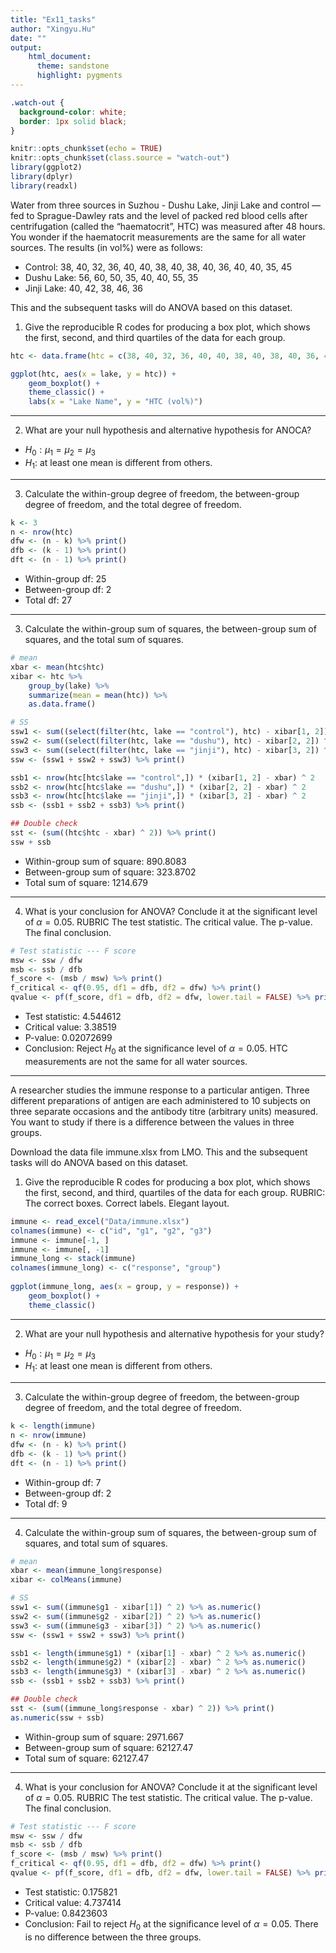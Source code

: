 ```yaml
---
title: "Ex11_tasks"
author: "Xingyu.Hu"
date: ""
output: 
    html_document: 
      theme: sandstone
      highlight: pygments
---
```

```css
.watch-out {
  background-color: white;
  border: 1px solid black;
}
```

```r
knitr::opts_chunk$set(echo = TRUE)
knitr::opts_chunk$set(class.source = "watch-out")
library(ggplot2)
library(dplyr)
library(readxl)
```

Water from three sources in Suzhou - Dushu Lake, Jinji Lake and control --- fed to Sprague-Dawley rats and the level of packed red blood cells after centrifugation (called the "haematocrit", HTC) was measured after 48 hours. You wonder if the haematocrit measurements are the same for all water sources. The results (in vol%) were as follows:

- Control: 38, 40, 32, 36, 40, 40, 38, 40, 38, 40, 36, 40, 40, 35, 45
- Dushu Lake: 56, 60, 50, 35, 40, 40, 55, 35
- Jinji Lake: 40, 42, 38, 46, 36

This and the subsequent tasks will do ANOVA based on this dataset.

1. Give the reproducible R codes for producing a box plot, which shows the first, second, and third quartiles of the data for each group.

```r
htc <- data.frame(htc = c(38, 40, 32, 36, 40, 40, 38, 40, 38, 40, 36, 40, 40, 35, 45, 56, 60, 50, 35, 40, 40, 55, 35, 40, 42, 38, 46, 36), lake = rep(c("control", "dushu", "jinji"), times = c(15, 8, 5)))

ggplot(htc, aes(x = lake, y = htc)) +
    geom_boxplot() +
    theme_classic() +
    labs(x = "Lake Name", y = "HTC (vol%)")
```

---

2. What are your null hypothesis and alternative hypothesis for ANOCA?

- $H_0:\mu_1=\mu_2=\mu_3$
- $H_1:$ at least one mean is different from others.

---

3. Calculate the within-group degree of freedom, the between-group degree of freedom, and the total degree of freedom.

```r
k <- 3
n <- nrow(htc)
dfw <- (n - k) %>% print()
dfb <- (k - 1) %>% print()
dft <- (n - 1) %>% print()
```

- Within-group df: 25
- Between-group df: 2
- Total df: 27

---

3. Calculate the within-group sum of squares, the between-group sum of squares, and the total sum of squares.

```r
# mean
xbar <- mean(htc$htc)
xibar <- htc %>%
    group_by(lake) %>%
    summarize(mean = mean(htc)) %>%
    as.data.frame()

# SS
ssw1 <- sum((select(filter(htc, lake == "control"), htc) - xibar[1, 2]) ^ 2)
ssw2 <- sum((select(filter(htc, lake == "dushu"), htc) - xibar[2, 2]) ^ 2)
ssw3 <- sum((select(filter(htc, lake == "jinji"), htc) - xibar[3, 2]) ^ 2)
ssw <- (ssw1 + ssw2 + ssw3) %>% print()

ssb1 <- nrow(htc[htc$lake == "control",]) * (xibar[1, 2] - xbar) ^ 2
ssb2 <- nrow(htc[htc$lake == "dushu",]) * (xibar[2, 2] - xbar) ^ 2
ssb3 <- nrow(htc[htc$lake == "jinji",]) * (xibar[3, 2] - xbar) ^ 2
ssb <- (ssb1 + ssb2 + ssb3) %>% print()

## Double check
sst <- (sum((htc$htc - xbar) ^ 2)) %>% print()
ssw + ssb
```

- Within-group sum of square: 890.8083
- Between-group sum of square: 323.8702
- Total sum of square: 1214.679

---

4. What is your conclusion for ANOVA? Conclude it at the significant level of $\alpha=0.05$. RUBRIC The test statistic. The critical value. The p-value. The final conclusion.

```r
# Test statistic --- F score
msw <- ssw / dfw
msb <- ssb / dfb
f_score <- (msb / msw) %>% print()
f_critical <- qf(0.95, df1 = dfb, df2 = dfw) %>% print()
qvalue <- pf(f_score, df1 = dfb, df2 = dfw, lower.tail = FALSE) %>% print()
```

- Test statistic: 4.544612
- Critical value: 3.38519
- P-value: 0.02072699
- Conclusion: Reject $H_0$ at the significance level of $\alpha=0.05$. HTC measurements are not the same for all water sources.

---

A researcher studies the immune response to a particular antigen. Three different preparations of antigen are each administered to 10 subjects on three separate occasions and the antibody titre (arbitrary units) measured. You want to study if there is a difference between the values in three groups.

Download the data file immune.xlsx from LMO. This and the subsequent tasks will do ANOVA based on this dataset.

1. Give the reproducible R codes for producing a box plot, which shows the first, second, and third, quartiles of the data for each group. RUBRIC: The correct boxes. Correct labels. Elegant layout.

```r
immune <- read_excel("Data/immune.xlsx")
colnames(immune) <- c("id", "g1", "g2", "g3")
immune <- immune[-1, ]
immune <- immune[, -1]
immune_long <- stack(immune)
colnames(immune_long) <- c("response", "group")
    
ggplot(immune_long, aes(x = group, y = response)) +
    geom_boxplot() +
    theme_classic()
```

---

2. What are your null hypothesis and alternative hypothesis for your study?

- $H_0:\mu_1=\mu_2=\mu_3$
- $H_1:$ at least one mean is different from others.

---

3. Calculate the within-group degree of freedom, the between-group degree of freedom, and the total degree of freedom.

```r
k <- length(immune)
n <- nrow(immune)
dfw <- (n - k) %>% print()
dfb <- (k - 1) %>% print()
dft <- (n - 1) %>% print()
```

- Within-group df: 7
- Between-group df: 2
- Total df: 9

---

4. Calculate the within-group sum of squares, the between-group sum of squares, and total sum of squares.

```r
# mean
xbar <- mean(immune_long$response)
xibar <- colMeans(immune)

# SS
ssw1 <- sum((immune$g1 - xibar[1]) ^ 2) %>% as.numeric()
ssw2 <- sum((immune$g2 - xibar[2]) ^ 2) %>% as.numeric()
ssw3 <- sum((immune$g3 - xibar[3]) ^ 2) %>% as.numeric()
ssw <- (ssw1 + ssw2 + ssw3) %>% print()

ssb1 <- length(immune$g1) * (xibar[1] - xbar) ^ 2 %>% as.numeric()
ssb2 <- length(immune$g2) * (xibar[2] - xbar) ^ 2 %>% as.numeric()
ssb3 <- length(immune$g3) * (xibar[3] - xbar) ^ 2 %>% as.numeric()
ssb <- (ssb1 + ssb2 + ssb3) %>% print()

## Double check
sst <- (sum((immune_long$response - xbar) ^ 2)) %>% print()
as.numeric(ssw + ssb) 
```

- Within-group sum of square: 2971.667
- Between-group sum of square: 62127.47
- Total sum of square: 62127.47

---

4. What is your conclusion for ANOVA? Conclude it at the significant level of $\alpha=0.05$. RUBRIC The test statistic. The critical value. The p-value. The final conclusion.

```r
# Test statistic --- F score
msw <- ssw / dfw
msb <- ssb / dfb
f_score <- (msb / msw) %>% print()
f_critical <- qf(0.95, df1 = dfb, df2 = dfw) %>% print()
qvalue <- pf(f_score, df1 = dfb, df2 = dfw, lower.tail = FALSE) %>% print()
```

- Test statistic: 0.175821
- Critical value: 4.737414
- P-value: 0.8423603
- Conclusion: Fail to reject $H_0$ at the significance level of $\alpha=0.05$. There is no difference between the three groups.
